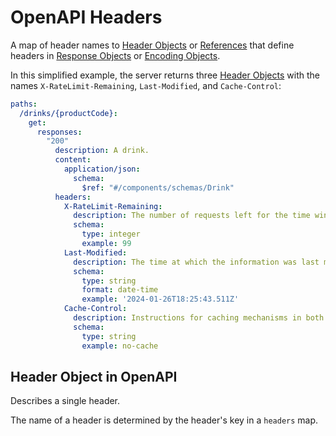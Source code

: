 
# OpenAPI Headers

A map of header names to [Header Objects](/openapi/paths/operations/responses/headers) or [References](/openapi/references) that define headers in [Response Objects](/openapi/paths/operations/responses#response-object) or [Encoding Objects](/openapi/paths/operations/requests#encoding-object).

In this simplified example, the server returns three [Header Objects](/openapi/paths/operations/responses/headers) with the names `X-RateLimit-Remaining`, `Last-Modified`, and `Cache-Control`:

```yaml
paths:
  /drinks/{productCode}:
    get:
      responses:
        "200"
          description: A drink.
          content:
            application/json:
              schema:
                $ref: "#/components/schemas/Drink"
          headers:
            X-RateLimit-Remaining:
              description: The number of requests left for the time window.
              schema:
                type: integer
                example: 99
            Last-Modified:
              description: The time at which the information was last modified.
              schema:
                type: string
                format: date-time
                example: '2024-01-26T18:25:43.511Z'
            Cache-Control:
              description: Instructions for caching mechanisms in both requests and responses.
              schema:
                type: string
                example: no-cache
```

## Header Object in OpenAPI

Describes a single header.

The name of a header is determined by the header's key in a `headers` map.

<Table
  title="Header Object Fields"
  data={[
    {
      field: "`description`",
      type: "String",
      required: "",
      description: "A description of the header. This may contain [CommonMark syntax](https://spec.commonmark.org/) to provide a rich description."
    },
    {
      field: "`required`",
      type: "Boolean",
      required: "",
      description: "Whether the header is required. Defaults to `false`."
    },
    {
      field: "`deprecated`",
      type: "Boolean",
      required: "",
      description: "Whether the header is deprecated. Defaults to `false`."
    },
    {
      field: "`schema`",
      type: "[Schema Object](/openapi/schemas)",
      required: "",
      description: "A schema or reference to a schema that defines the type of the header. This is **_required_** unless `content` is defined.\n\n**Note: OpenAPI 3.0.x supports [OpenAPI Reference Objects](/openapi/references#openapi-reference-object) here as a value. OpenAPI 3.1.x uses the [JSON Schema Referencing](/openapi/schemas#json-schema--openapi) format.**"
    },
    {
      field: "`content`",
      type: "Map[string, [Media Type Object](/openapi/paths/operations/content#media-type-object)]",
      required: "",
      description: "A map of [Media Type Objects](/openapi/paths/operations/content#media-type-object) that define the possible media types that can be used for the header. This is **_required_** unless `schema` is defined."
    },
    {
      field: "`x-*`",
      type: "[Extensions](/openapi/extensions)",
      required: "",
      description: "Any number of extension fields can be added to the header object to be used by tooling and vendors."
    }
  ]}
  columns={[
    {
      key: "field",
      header: "Field"
    },
    {
      key: "type",
      header: "Type"
    },
    {
      key: "required",
      header: "Required"
    },
    {
      key: "description",
      header: "Description"
    }
  ]}
/>